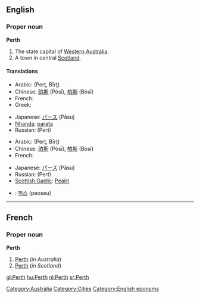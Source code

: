 ==English==

===Proper noun===
{{wikipedia}}
'''Perth'''

# The state capital of [[Western Australia]].
# A town in central [[Scotland]].

====Translations====

{{trans-top|in Western Australia}}
* Arabic: {{Arab|[[بيرث]]}} (Perṯ, Bīrṯ)
* Chinese: [[珀斯]] (Pòsī), [[柏斯]] (Bòsī)
* French: {{t-|fr|Perth}}
* Greek: {{t-|el|Περθ|n|tr=Perth|sc=Grek}}
{{trans-mid}}
* Japanese: [[パース]] (Pāsu)
* [[Nhanda]]: [[parata]]
* Russian: {{t|ru|Перт|m|sc=Cyrl}} (Pert)
{{trans-bottom}}

{{trans-top|in Scotland}}
* Arabic: {{Arab|[[بيرث]]}} (Perṯ, Bīrṯ)
* Chinese: [[珀斯]] (Pòsī), [[柏斯]] (Bòsī)
* French: {{t-|fr|Perth}}
{{trans-mid}}
* Japanese: [[パース]] (Pāsu)
* Russian: {{t|ru|Перт|m|sc=Cyrl}} (Pert)
* [[Scottish Gaelic]]: [[Peairt]]
{{trans-bottom}}

{{checktrans}}

* {{ttbc|Korean}}: [[퍼스]] (peoseu)

[[Category:Australia]]
[[Category:Cities]]
[[Category:English eponyms]]

----

==French==

===Proper noun===
'''Perth'''

# [[Perth#English|Perth]] (''in Australia'')
# [[Perth#English|Perth]] (''in Scotland'')

[[gl:Perth]]
[[hu:Perth]]
[[nl:Perth]]
[[sr:Perth]]